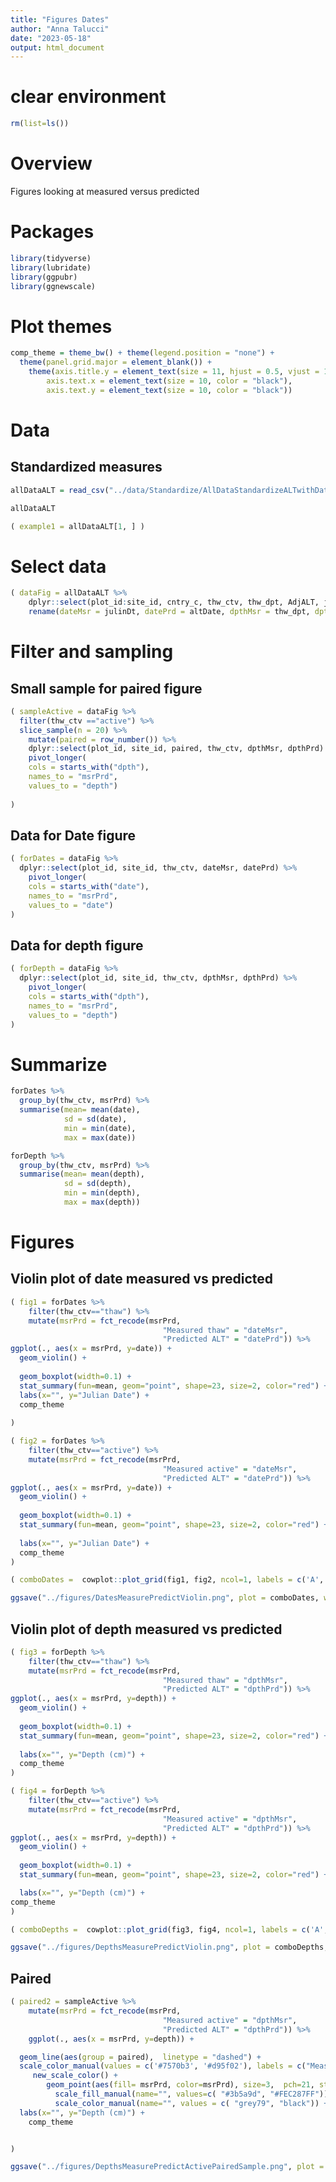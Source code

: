 ```yaml
---
title: "Figures Dates"
author: "Anna Talucci"
date: "2023-05-18"
output: html_document
---
```



# clear environment
```r
rm(list=ls())
```

# Overview
Figures looking at measured versus predicted


# Packages

```r
library(tidyverse)
library(lubridate)
library(ggpubr)
library(ggnewscale)
```

# Plot themes
```r
comp_theme = theme_bw() + theme(legend.position = "none") +  
  theme(panel.grid.major = element_blank()) +
    theme(axis.title.y = element_text(size = 11, hjust = 0.5, vjust = 1.1),
        axis.text.x = element_text(size = 10, color = "black"),
        axis.text.y = element_text(size = 10, color = "black"))
```

# Data

## Standardized measures
```r
allDataALT = read_csv("../data/Standardize/AllDataStandardizeALTwithDates.csv")
```

```r
allDataALT
```
```r
( example1 = allDataALT[1, ] )
```
# Select data
```r
( dataFig = allDataALT %>% 
    dplyr::select(plot_id:site_id, cntry_c, thw_ctv, thw_dpt, AdjALT, julinDt, altDate, dateDiff, diffALT) %>% 
    rename(dateMsr = julinDt, datePrd = altDate, dpthMsr = thw_dpt, dpthPrd=AdjALT, diffDate = dateDiff, diffDpth = diffALT))
```

# Filter and sampling

## Small sample for paired figure
```r
( sampleActive = dataFig %>% 
  filter(thw_ctv =="active") %>%
  slice_sample(n = 20) %>%
    mutate(paired = row_number()) %>%
    dplyr::select(plot_id, site_id, paired, thw_ctv, dpthMsr, dpthPrd) %>%
    pivot_longer(
    cols = starts_with("dpth"),
    names_to = "msrPrd",
    values_to = "depth")
    
)

```

## Data for Date figure
```r
( forDates = dataFig %>% 
  dplyr::select(plot_id, site_id, thw_ctv, dateMsr, datePrd) %>%
    pivot_longer(
    cols = starts_with("date"),
    names_to = "msrPrd",
    values_to = "date")
)
```

## Data for depth figure
```r
( forDepth = dataFig %>% 
  dplyr::select(plot_id, site_id, thw_ctv, dpthMsr, dpthPrd) %>%
    pivot_longer(
    cols = starts_with("dpth"),
    names_to = "msrPrd",
    values_to = "depth")
)
```


# Summarize
```r
forDates %>% 
  group_by(thw_ctv, msrPrd) %>%
  summarise(mean= mean(date),
            sd = sd(date),
            min = min(date),
            max = max(date))
```

```r
forDepth %>% 
  group_by(thw_ctv, msrPrd) %>%
  summarise(mean= mean(depth),
            sd = sd(depth),
            min = min(depth),
            max = max(depth))
```
# Figures

## Violin plot of date measured vs predicted
```r
( fig1 = forDates %>% 
    filter(thw_ctv=="thaw") %>% 
    mutate(msrPrd = fct_recode(msrPrd,
                                  "Measured thaw" = "dateMsr",
                                  "Predicted ALT" = "datePrd")) %>%
ggplot(., aes(x = msrPrd, y=date)) +
  geom_violin() + 
  
  geom_boxplot(width=0.1) +
  stat_summary(fun=mean, geom="point", shape=23, size=2, color="red") +
  labs(x="", y="Julian Date") +
  comp_theme 
  
)
```

```r
( fig2 = forDates %>% 
    filter(thw_ctv=="active") %>% 
    mutate(msrPrd = fct_recode(msrPrd,
                                  "Measured active" = "dateMsr",
                                  "Predicted ALT" = "datePrd")) %>%
ggplot(., aes(x = msrPrd, y=date)) +
  geom_violin() + 
  
  geom_boxplot(width=0.1) +
  stat_summary(fun=mean, geom="point", shape=23, size=2, color="red") +
  
  labs(x="", y="Julian Date") +
  comp_theme 
)
```

```r
( comboDates =  cowplot::plot_grid(fig1, fig2, ncol=1, labels = c('A', 'B'), label_size = 12)  ) 
```

```r
ggsave("../figures/DatesMeasurePredictViolin.png", plot = comboDates, width = 3, height =4, units = c("in"), dpi=600, bg = "white" )
```

## Violin plot of depth measured vs predicted
```r
( fig3 = forDepth %>% 
    filter(thw_ctv=="thaw") %>% 
    mutate(msrPrd = fct_recode(msrPrd,
                                  "Measured thaw" = "dpthMsr",
                                  "Predicted ALT" = "dpthPrd")) %>%
ggplot(., aes(x = msrPrd, y=depth)) +
  geom_violin() + 
  
  geom_boxplot(width=0.1) +
  stat_summary(fun=mean, geom="point", shape=23, size=2, color="red") +
  
  labs(x="", y="Depth (cm)") +
  comp_theme 
)
```

```r
( fig4 = forDepth %>% 
    filter(thw_ctv=="active") %>% 
    mutate(msrPrd = fct_recode(msrPrd,
                                  "Measured active" = "dpthMsr",
                                  "Predicted ALT" = "dpthPrd")) %>%
ggplot(., aes(x = msrPrd, y=depth)) +
  geom_violin() + 
  
  geom_boxplot(width=0.1) +
  stat_summary(fun=mean, geom="point", shape=23, size=2, color="red") +

  labs(x="", y="Depth (cm)") +
comp_theme 
)
```


```r
( comboDepths =  cowplot::plot_grid(fig3, fig4, ncol=1, labels = c('A', 'B'), label_size = 12)  ) 
```

```r
ggsave("../figures/DepthsMeasurePredictViolin.png", plot = comboDepths, width = 3, height =4, units = c("in"), dpi=600, bg = "white" )
```

## Paired




```r
( paired2 = sampleActive %>% 
    mutate(msrPrd = fct_recode(msrPrd,
                                  "Measured active" = "dpthMsr",
                                  "Predicted ALT" = "dpthPrd")) %>%
    ggplot(., aes(x = msrPrd, y=depth)) +

  geom_line(aes(group = paired),  linetype = "dashed") +
  scale_color_manual(values = c('#7570b3', '#d95f02'), labels = c("Measured", "Predicted"), name="") +
     new_scale_color() +
        geom_point(aes(fill= msrPrd, color=msrPrd), size=3,  pch=21, stroke =1.8) +
          scale_fill_manual(name="", values=c( "#3b5a9d", "#FEC287FF"))  +
          scale_color_manual(name="", values = c( "grey79", "black")) +
  labs(x="", y="Depth (cm)") +
    comp_theme 


)

```

```r
ggsave("../figures/DepthsMeasurePredictActivePairedSample.png", plot = paired2, width = 3, height =3, units = c("in"), dpi=600, bg = "white" )
```